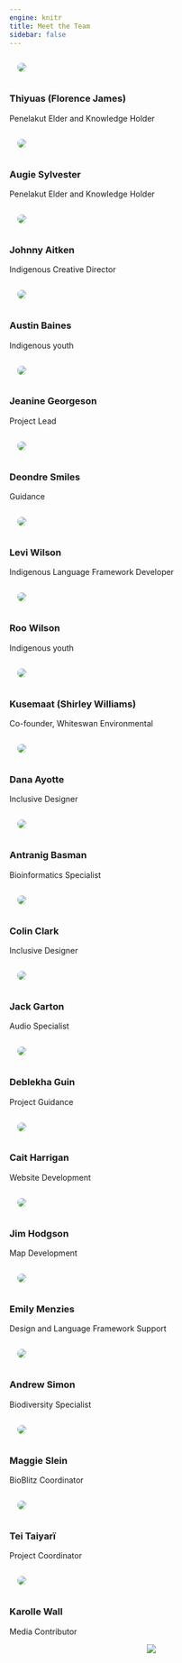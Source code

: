 ```yaml
---
engine: knitr
title: Meet the Team
sidebar: false
---
```


:::{.blurb-container}
:::{.blurb-half-column style="width: 30%"}
![](files/florence.png){style="padding:1em; border-radius: 50%; max-height: 200px"}
:::
:::{.blurb-half-column style="width=70%"}
### Thiyuas (Florence James)
Penelakut Elder and Knowledge Holder
:::
:::

:::{.blurb-container}
:::{.blurb-half-column style="width: 30%"}
![](files/team_member.jpg){style="padding:1em; border-radius: 50%; max-height: 200px"}
:::
:::{.blurb-half-column style="width=70%"}
### Augie Sylvester
Penelakut Elder and Knowledge Holder
:::
:::

:::{.blurb-container}
:::{.blurb-half-column style="width: 30%"}
![](files/johnny.png){style="padding:1em; border-radius: 50%; max-height: 200px"}
:::
:::{.blurb-half-column style="width=70%"}
### Johnny Aitken
Indigenous Creative Director
:::
:::

:::{.blurb-container}
:::{.blurb-half-column style="width: 30%"}
![](files/team_member.jpg){style="padding:1em; border-radius: 50%; max-height: 200px"}
:::
:::{.blurb-half-column style="width=70%"}
### Austin Baines
Indigenous youth
:::
:::

:::{.blurb-container}
:::{.blurb-half-column style="width: 30%"}
![](files/jeanine.png){style="padding:1em; border-radius: 50%; max-height: 200px"}
:::
:::{.blurb-half-column style="width=70%"}
### Jeanine Georgeson
Project Lead
:::
:::

:::{.blurb-container}
:::{.blurb-half-column style="width: 30%"}
![](files/team_member.jpg){style="padding:1em; border-radius: 50%; max-height: 200px"}
:::
:::{.blurb-half-column style="width=70%"}
### Deondre Smiles
Guidance
:::
:::

:::{.blurb-container}
:::{.blurb-half-column style="width: 30%"}
![](files/levi.png){style="padding:1em; border-radius: 50%; max-height: 200px"}
:::
:::{.blurb-half-column style="width=70%"}
### Levi Wilson
Indigenous Language Framework Developer
:::
:::

:::{.blurb-container}
:::{.blurb-half-column style="width: 30%"}
![](files/team_member.jpg){style="padding:1em; border-radius: 50%; max-height: 200px"}
:::
:::{.blurb-half-column style="width=70%"}
### Roo Wilson
Indigenous youth
:::
:::

:::{.blurb-container}
:::{.blurb-half-column style="width: 30%"}
![](files/team_member.jpg){style="padding:1em; border-radius: 50%; max-height: 200px"}
:::
:::{.blurb-half-column style="width=70%"}
### Kusemaat (Shirley Williams)
Co-founder, Whiteswan Environmental
:::
:::


:::{.blurb-container}
:::{.blurb-half-column style="width: 30%"}
![](files/dana.png){style="padding:1em; border-radius: 50%; max-height: 200px"}
:::
:::{.blurb-half-column style="width=70%"}
### Dana Ayotte
Inclusive Designer
:::
:::


:::{.blurb-container}
:::{.blurb-half-column style="width: 30%"}
![](files/antranig.png){style="padding:1em; border-radius: 50%; max-height: 200px"}
:::
:::{.blurb-half-column style="width=70%"}
### Antranig Basman
Bioinformatics Specialist
:::
:::

:::{.blurb-container}
:::{.blurb-half-column style="width: 30%"}
![](files/team_member.jpg){style="padding:1em; border-radius: 50%; max-height: 200px"}
:::
:::{.blurb-half-column style="width=70%"}
### Colin Clark
Inclusive Designer
:::
:::


:::{.blurb-container}
:::{.blurb-half-column style="width: 30%"}
![](files/team_member.jpg){style="padding:1em; border-radius: 50%; max-height: 200px"}
:::
:::{.blurb-half-column style="width=70%"}
### Jack Garton
Audio Specialist
:::
:::



:::{.blurb-container}
:::{.blurb-half-column style="width: 30%"}
![](files/team_member.jpg){style="padding:1em; border-radius: 50%; max-height: 200px"}
:::
:::{.blurb-half-column style="width=70%"}
### Deblekha Guin
Project Guidance
:::
:::


:::{.blurb-container}
:::{.blurb-half-column style="width: 30%"}
![](files/cait.jpg){style="padding:1em; border-radius: 50%; max-height: 200px"}
:::
:::{.blurb-half-column style="width=70%"}
### Cait Harrigan
Website Development
:::
:::



:::{.blurb-container}
:::{.blurb-half-column style="width: 30%"}
![](files/team_member.jpg){style="padding:1em; border-radius: 50%; max-height: 200px"}
:::
:::{.blurb-half-column style="width=70%"}
### Jim Hodgson
Map Development
:::
:::


:::{.blurb-container}
:::{.blurb-half-column style="width: 30%"}
![](files/emily.png){style="padding:1em; border-radius: 50%; max-height: 200px"}
:::
:::{.blurb-half-column style="width=70%"}
### Emily Menzies
Design and Language Framework Support
:::
:::


:::{.blurb-container}
:::{.blurb-half-column style="width: 30%"}
![](files/andrew.png){style="padding:1em; border-radius: 50%; max-height: 200px"}
:::
:::{.blurb-half-column style="width=70%"}
### Andrew Simon
Biodiversity Specialist
:::
:::


:::{.blurb-container}
:::{.blurb-half-column style="width: 30%"}
![](files/team_member.jpg){style="padding:1em; border-radius: 50%; max-height: 200px"}
:::
:::{.blurb-half-column style="width=70%"}
### Maggie Slein
BioBlitz Coordinator
:::
:::


:::{.blurb-container}
:::{.blurb-half-column style="width: 30%"}
![](files/team_member.jpg){style="padding:1em; border-radius: 50%; max-height: 200px"}
:::
:::{.blurb-half-column style="width=70%"}
### Tei Taiyarï
Project Coordinator
:::
:::


:::{.blurb-container}
:::{.blurb-half-column style="width: 30%"}
![](files/team_member.jpg){style="padding:1em; border-radius: 50%; max-height: 200px"}
:::
:::{.blurb-half-column style="width=70%"}
### Karolle Wall
Media Contributor
:::
:::

::: {.column-page}
<center>
![](files/icon_array.png)
</center>
:::
